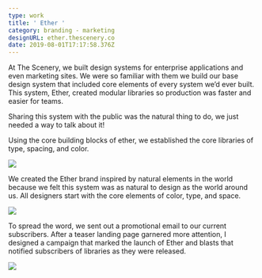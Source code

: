 ```yaml
---
type: work
title: ' Ether '
category: branding - marketing
designURL: ether.thescenery.co
date: 2019-08-01T17:17:58.376Z
---
```

At The Scenery, we built design systems for enterprise applications and even marketing sites. We were so familiar with them we build our base design system that included core elements of every system we’d ever built. This system, Ether, created modular libraries so production was faster and easier for teams.

Sharing this system with the public was the natural thing to do, we just needed a way to talk about it!

Using the core building blocks of ether, we established the core libraries of type, spacing, and color.

![](/assets/ether-1.png)

We created the Ether brand inspired by natural elements in the world because we felt this system was as natural to design as the world around us. All designers start with the core elements of color, type, and space.

![](/assets/ether-2.png)

To spread the word, we sent out a promotional email to our current subscribers. After a teaser landing page garnered more attention, I designed a campaign that marked the launch of Ether and blasts that notified subscribers of libraries as they were released.

![](/assets/ether-3.png)

